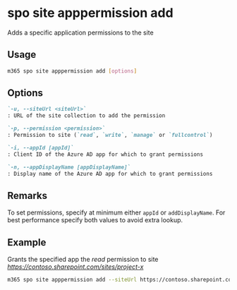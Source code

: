 
# spo site apppermission add

Adds a specific application permissions to the site

## Usage

```sh
m365 spo site apppermission add [options]
```

## Options

```md definition-list
`-u, --siteUrl <siteUrl>`
: URL of the site collection to add the permission

`-p, --permission <permission>`
: Permission to site (`read`, `write`, `manage` or `fullcontrol`)

`-i, --appId [appId]`
: Client ID of the Azure AD app for which to grant permissions

`-n, --appDisplayName [appDisplayName]`
: Display name of the Azure AD app for which to grant permissions
```

<Global />

## Remarks

To set permissions, specify at minimum either `appId` or `addDisplayName`. For best performance specify both values to avoid extra lookup.

## Example

Grants the specified app the _read_ permission to site _https://contoso.sharepoint.com/sites/project-x_

```sh
m365 spo site apppermission add --siteUrl https://contoso.sharepoint.com/sites/project-x --permission read --appDisplayName Foo
```
